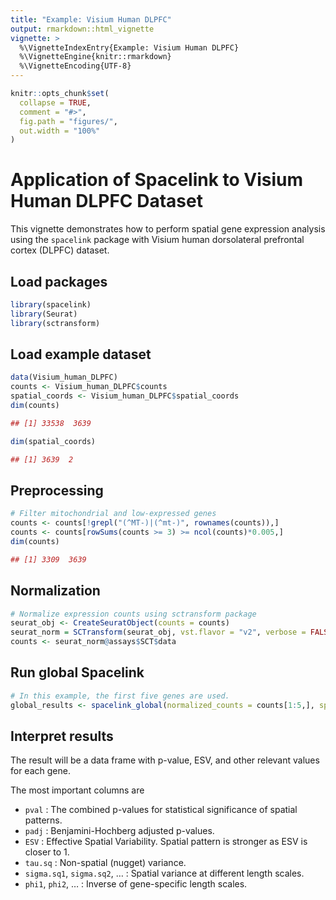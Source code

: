 ```yaml
---
title: "Example: Visium Human DLPFC"
output: rmarkdown::html_vignette
vignette: >
  %\VignetteIndexEntry{Example: Visium Human DLPFC}
  %\VignetteEngine{knitr::rmarkdown}  
  %\VignetteEncoding{UTF-8}
---
```


```r
knitr::opts_chunk$set(
  collapse = TRUE,
  comment = "#>",
  fig.path = "figures/",
  out.width = "100%"
)
```

# Application of Spacelink to Visium Human DLPFC Dataset

This vignette demonstrates how to perform spatial gene expression analysis using the `spacelink` package with Visium human dorsolateral prefrontal cortex (DLPFC) dataset.

## Load packages

```r
library(spacelink)
library(Seurat)
library(sctransform)
```

## Load example dataset

```r
data(Visium_human_DLPFC)
counts <- Visium_human_DLPFC$counts
spatial_coords <- Visium_human_DLPFC$spatial_coords
dim(counts)
```

```r
## [1] 33538  3639
```

```r
dim(spatial_coords)
```

```r
## [1] 3639  2
```

## Preprocessing

```r
# Filter mitochondrial and low-expressed genes
counts <- counts[!grepl("(^MT-)|(^mt-)", rownames(counts)),]
counts <- counts[rowSums(counts >= 3) >= ncol(counts)*0.005,]
dim(counts)
```

```r
## [1] 3309  3639
```

## Normalization

```r
# Normalize expression counts using sctransform package
seurat_obj <- CreateSeuratObject(counts = counts)
seurat_norm = SCTransform(seurat_obj, vst.flavor = "v2", verbose = FALSE)
counts <- seurat_norm@assays$SCT$data
```

## Run global Spacelink

```r
# In this example, the first five genes are used.
global_results <- spacelink_global(normalized_counts = counts[1:5,], spatial_coords = spatial_coords)
```

## Interpret results

The result will be a data frame with p-value, ESV, and other relevant values for each gene.

The most important columns are

- `pval` : The combined p-values for statistical significance of spatial patterns.
- `padj` : Benjamini-Hochberg adjusted p-values.
- `ESV` : Effective Spatial Variability. Spatial pattern is stronger as ESV is closer to 1.
- `tau.sq` : Non-spatial (nugget) variance.
- `sigma.sq1`, `sigma.sq2`, ... : Spatial variance at different length scales.
- `phi1`, `phi2`, ... : Inverse of gene-specific length scales.
